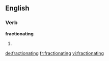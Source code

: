 ==English==

===Verb===
'''fractionating'''

# {{third-person singular of|[[fractionate]]}}

[[de:fractionating]]
[[fr:fractionating]]
[[vi:fractionating]]